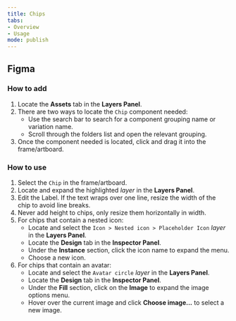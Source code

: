 ```yaml
---
title: Chips
tabs: 
- Overview
- Usage
mode: publish
---
```



## Figma


### How to add

1. Locate the **Assets** tab in the **Layers Panel**.
2. There are two ways to locate the `Chip` component needed: 
   	* Use the search bar to search for a component grouping name or variation name.
  	* Scroll through the folders list and open the relevant grouping.
3. Once the component needed is located, click and drag it into the frame/artboard. 


### How to use

1. Select the `Chip` in the frame/artboard. 
2. Locate and expand the highlighted *layer* in the **Layers Panel**.
3. Edit the Label. If the text wraps over one line, resize the width of the chip to avoid line breaks.
4. Never add height to chips, only resize them horizontally in width. 
5. For chips that contain a nested icon: 
    * Locate and select the `Icon > Nested icon > Placeholder Icon` *layer* in the **Layers Panel**.
    * Locate the **Design** tab in the **Inspector Panel**.
    * Under the **Instance** section, click the icon name to expand the menu. 
    * Choose a new icon. 
6. For chips that contain an avatar: 
    * Locate and select the `Avatar circle` *layer* in the **Layers Panel**.
    * Locate the **Design** tab in the **Inspector Panel**.
    * Under the **Fill** section, click on the **Image** to expand the image options menu. 
    * Hover over the current image and click **Choose image...** to select a new image. 
